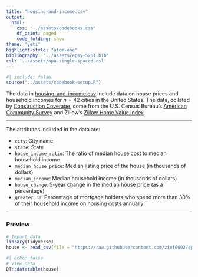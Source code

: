 ```yaml
---
title: "housing-and-income.csv"
output: 
  html:
    css: '../assets/codebooks.css'
    df_print: paged
    code_folding: show
theme: "yeti"
highlight-style: "atom-one"
bibliography: '../assets/epsy-5261.bib'
csl: '../assets/apa-single-spaced.csl'
---
```



```r
#| include: false
source("../assets/codebook-setup.R")
```


The data in [housing-and-income.csv](https://raw.githubusercontent.com/zief0002/epsy-5261/main/data/housing-and-income.csv) include data on house prices and household incomes for $n=42$ cities in the United States. The data, collated by [Construction Coverage](https://constructioncoverage.com), come from the U.S. Census Bureau's [American Community Survey](https://www.census.gov/programs-surveys/acs) and Zillow’s [Zillow Home Value Index](https://www.zillow.com/research/data/).


---

The attributes included in the data are:

- `city`: City name
- `state`: State
- `house_income_ratio`: The ratio of median house cost to median household income
- `median_house_price`: Median listing price of the house (in thousands of dollars)
- `median_income`: Median household income (in thousands of dollars)
- `house_change`: 5-year change in the median house price (as a percentage)
- `greater_30`: Percentage of mortgage holders who spend more than 30% of their household income on housing costs annually


---


### Preview

```r
# Import data
library(tidyverse)
house <- read_csv(file = "https://raw.githubusercontent.com/zief0002/epsy-5261/main/data/housing-and-income.csv")
```

```r
#| echo: false
# View data
DT::datatable(house)
```


<!-- ### References -->



